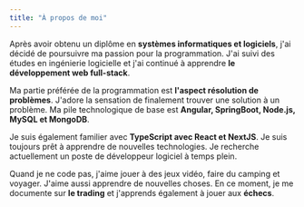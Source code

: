 ```yaml
---
title: "À propos de moi"
---
```


Après avoir obtenu un diplôme en **systèmes informatiques et logiciels**, j'ai décidé de poursuivre ma passion pour la programmation. J'ai suivi des études en ingénierie logicielle et j'ai continué à apprendre **le développement web full-stack**.

Ma partie préférée de la programmation est **l'aspect résolution de problèmes**. J'adore la sensation de finalement trouver une solution à un problème. Ma pile technologique de base est **Angular, SpringBoot, Node.js, MySQL et MongoDB**.

Je suis également familier avec **TypeScript avec React et NextJS**. Je suis toujours prêt à apprendre de nouvelles technologies. Je recherche actuellement un poste de développeur logiciel à temps plein.

Quand je ne code pas, j'aime jouer à des jeux vidéo, faire du camping et voyager. J'aime aussi apprendre de nouvelles choses. En ce moment, je me documente sur **le trading** et j'apprends également à jouer aux **échecs**.
